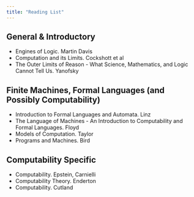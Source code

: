 ```yaml
---
title: "Reading List"
---
```


## General & Introductory

* Engines of Logic. Martin Davis
* Computation and its Limits. Cockshott et al
* The Outer Limits of Reason - What Science, Mathematics, and Logic Cannot Tell Us. Yanofsky

## Finite Machines, Formal Languages (and Possibly Computability)

* Introduction to Formal Languages and Automata. Linz
* The Language of Machines - An Introduction to Computability and Formal Languages. Floyd
* Models of Computation. Taylor
* Programs and Machines. Bird

## Computability Specific

* Computability. Epstein, Carnielli
* Computability Theory. Enderton
* Computability. Cutland

